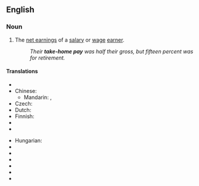 ==English==

===Noun===
{{en-noun|sg=[[take]]-[[home]] [[pay]]|-}}

# The [[net earnings]] of a [[salary]] or [[wage]] [[earner]].
#: ''Their '''take-home pay''' was half their gross, but fifteen percent was for retirement.''

====Translations====
{{trans-top|net earnings of a wage earner}}
* {{trreq|Arabic}}
* Chinese:
** Mandarin: {{t|zh|扣稅後的實得工資|sc=Hani}}, {{t|zh|扣税后的实得工资|tr=kòushuì hòu de shídé gōngzī|sc=Hani}}
* Czech: {{t|cs|čistý plat}}
* Dutch: {{t|nl|netto loon|n}}
* Finnish: {{t-|fi|nettopalkka}}
* {{trreq|French}}
* {{trreq|German}}
{{trans-mid}}
* Hungarian: {{t|hu|nettó bér}}
* {{trreq|Italian}}
* {{trreq|Japanese}}
* {{trreq|Portuguese}}
* {{trreq|Russian}}
* {{trreq|Spanish}}
* {{trreq|Swedish}}
{{trans-bottom}}